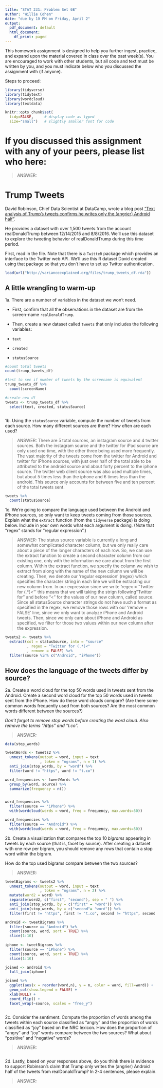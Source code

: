 ```yaml
---
title: "STAT 231: Problem Set 6B"
author: "Willie Cohen"
date: "due by 10 PM on Friday, April 2"
output:
  pdf_document: default
  html_document:
    df_print: paged
---
```


This homework assignment is designed to help you further ingest, practice, and expand upon the material covered in class over the past week(s).  You are encouraged to work with other students, but all code and text must be written by you, and you must indicate below who you discussed the assignment with (if anyone).  

Steps to proceed:

\begin{enumerate}
\item In RStudio, go to File > Open Project, navigate to the folder with the course-content repo, select the course-content project (course-content.Rproj), and click "Open" 
\item Pull the course-content repo (e.g. using the blue-ish down arrow in the Git tab in upper right window)
\item Copy ps6B.Rmd from the course repo to your repo (see page 6 of the GitHub Classroom Guide for Stat231 if needed)
\item Close the course-content repo project in RStudio
\item Open YOUR repo project in RStudio
\item In the ps6B.Rmd file in YOUR repo, replace "YOUR NAME HERE" with your name
\item Add in your responses, committing and pushing to YOUR repo in appropriate places along the way
\item Run "Knit PDF" 
\item Upload the pdf to Gradescope.  Don't forget to select which of your pages are associated with each problem.  \textit{You will not get credit for work on unassigned pages (e.g., if you only selected the first page but your solution spans two pages, you would lose points for any part on the second page that the grader can't see).} 
\end{enumerate}

```r
library(tidyverse)
library(tidytext)
library(wordcloud)
library(textdata)

knitr::opts_chunk$set(
  tidy=FALSE,     # display code as typed
  size="small")   # slightly smaller font for code
```


\newpage 
# If you discussed this assignment with any of your peers, please list who here:

> ANSWER:

\newpage
# Trump Tweets

David Robinson, Chief Data Scientist at DataCamp, wrote a blog post ["Text analysis of Trump's tweets confirms he writes only the (angrier) Android half"](http://varianceexplained.org/r/trump-tweets/).

He provides a dataset with over 1,500 tweets from the account realDonaldTrump between 12/14/2015 and 8/8/2016.  We'll use this dataset to explore the tweeting behavior of realDonaldTrump during this time period.

First, read in the file. Note that there is a `TwitteR` package which provides an interface to the Twitter web API.  We'll use this R dataset David created using that package so that you don't have to set up Twitter authentication.  

```r
load(url("http://varianceexplained.org/files/trump_tweets_df.rda"))
```

## A little wrangling to warm-up

1a.  There are a number of variables in the dataset we won't need.  

- First, confirm that all the observations in the dataset are from the screen-name `realDonaldTrump`.  

- Then, create a new dataset called `tweets` that only includes the following variables:

- `text`
- `created`
- `statusSource`

```r
#count total tweets
count(trump_tweets_df)

#test to see if number of tweets by the screename is equivalent
trump_tweets_df %>%
  count(screenName)

#create new df
tweets <- trump_tweets_df %>%
  select(text, created, statusSource)



```

\newpage
1b. Using the `statusSource` variable, compute the number of tweets from each source.  How many different sources are there?  How often are each used?

> ANSWER:  There are 5 total sources, an instagram source and 4 twitter sources. Both the instagram source and the twitter for iPad source are only used one time, with the other three being used more frequently. The vast majority of the tweets come from the twitter for Android and twitter for iPhone sources, with just over half of the total able to be attributed to the android source and about forty percent to the iphone source. The twitter web client source was also used multiple times, but about 5 times less than the iphone and 6 times less than the android. This source only accounts for between five and ten percent of the total tweets sent. 

```r
tweets %>%
  count(statusSource)

```

\newpage
1c. We're going to compare the language used between the Android and iPhone sources, so only want to keep tweets coming from those sources.  Explain what the `extract` function (from the `tidyverse` package) is doing below.  Include in your own words what each argument is doing.  (Note that "regex" stands for "regular expression".)

> ANSWER: The status source variable is currently a long and somewhat complicated character column, but we only really care about a piece of the longer characters of each row. So, we can use the extract function to create a second character column from our existing one, only with the information we care about from the first column. Within the extract function, we specify the column we wish to extract from along with the name of the new column we will be creating. Then, we denote our 'regular expression' (regex) which specifies the character string in each line we will be extracting our new column from. In our expression since we write 'regex = "Twitter for (.*)<"' this means that we will taking the strign following "Twitter for" and before "<" for the values of our new column, called source. Since all statusSource character strings do not have such a format as specified in the regex, we remove those rows with our 'remove = FALSE' line, since we only want to analyze iPhone and Android tweets. Then, since we only care about iPhone and Android as specified, we filter for those two values within our new column after the expression. 


```r
tweets2 <- tweets %>%
  extract(col = statusSource, into = "source"
          , regex = "Twitter for (.*)<"
          , remove = FALSE) %>%
  filter(source %in% c("Android", "iPhone"))
```


\newpage
## How does the language of the tweets differ by source?  

2a. Create a word cloud for the top 50 words used in tweets sent from the Android.  Create a second word cloud for the top 50 words used in tweets sent from the iPhone.  How do these word clouds compare?  (Are there some common words frequently used from both sources? Are the most common words different between the sources?)

*Don't forget to remove stop words before creating the word cloud.  Also remove the terms "https" and "t.co".*

> ANSWER:  

```r
data(stop_words)

tweetWords <- tweets2 %>%
  unnest_tokens(output = word, input = text
                , token = "ngrams", n = 1) %>%
  anti_join(stop_words, by = "word") %>%
  filter(word != "https", word != "t.co")

word_frequencies <- tweetWords %>%
  group_by(word, source) %>%
  summarize(frequency = n())


word_frequencies %>%
  filter(source == "iPhone") %>%
  with(wordcloud(words = word, freq = frequency, max.words=50))

word_frequencies %>%
  filter(source == "Android") %>%
  with(wordcloud(words = word, freq = frequency, max.words=50))


```

\newpage
2b. Create a visualization that compares the top 10 *bigrams* appearing in tweets by each source (that is, facet by source).  After creating a dataset with one row per bigram, you should remove any rows that contain a stop word within the bigram.  

How do the top used bigrams compare between the two sources?

> ANSWER:  

```r

tweetBigrams <- tweets2 %>%
  unnest_tokens(output = word, input = text
                , token = "ngrams", n = 2) %>%
  mutate(word2 = word) %>%
  separate(word2, c("first", "second"), sep = " ") %>%
  anti_join(stop_words, by = c("first" = "word")) %>%
  anti_join(stop_words, by = c("second"= "word")) %>%
  filter(first != "https", first != "t.co", second != "https", second != "t.co")

android <- tweetBigrams %>%
  filter(source == "Android") %>%
  count(source, word, sort = TRUE) %>%
  slice(1:10)
  
iphone <- tweetBigrams %>%
  filter(source == "iPhone") %>%
  count(source, word, sort = TRUE) %>%
  slice(1:10)

joined <- android %>%
  full_join(iphone)

joined %>%
  ggplot(aes(x = reorder(word,n), y = n, color = word, fill=word)) +
  geom_col(show.legend = FALSE) +
  xlab(NULL) +
  coord_flip() +
  facet_wrap(~source, scales = "free_y")



```


\newpage
2c. Consider the sentiment.  Compute the proportion of words among the tweets within each source classified as "angry" and the proportion of words classified as "joy"  based on the NRC lexicon.  How does the proportion of "angry" and "joy" words compare between the two sources?  What about "positive" and "negative" words?  

> ANSWER: 

```r


```


\newpage
2d. Lastly, based on your responses above, do you think there is evidence to support Robinson's claim that Trump only writes the (angrier) Android half of the tweets from realDonaldTrump?  In 2-4 sentences, please explain.

> ANSWER: 

